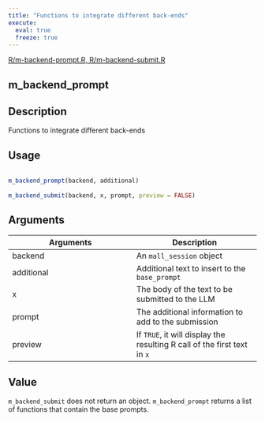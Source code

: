 ```yaml
---
title: "Functions to integrate different back-ends"
execute:
  eval: true
  freeze: true
---
```


[R/m-backend-prompt.R, R/m-backend-submit.R](https://github.com/edgararuiz/mall/blob/main/R/m-backend-prompt.R, R/m-backend-submit.R)

## m_backend_prompt

## Description
 Functions to integrate different back-ends 


## Usage
```r
 
m_backend_prompt(backend, additional) 
 
m_backend_submit(backend, x, prompt, preview = FALSE) 
```

## Arguments
|Arguments|Description|
|---|---|
| backend | An `mall_session` object |
| additional | Additional text to insert to the `base_prompt` |
| x | The body of the text to be submitted to the LLM |
| prompt | The additional information to add to the submission |
| preview | If `TRUE`, it will display the resulting R call of the first text in `x` |



## Value
 `m_backend_submit` does not return an object. `m_backend_prompt` returns a list of functions that contain the base prompts. 




